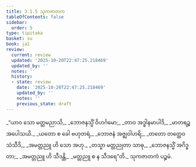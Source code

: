 ```yaml
---
title: 3.1.5 သုကဇာတက
tableOfContents: false
sidebar:
  order: 5
type: tipitaka
basket: su
book: ja1
review:
  current: review
  updated: '2025-10-20T22:47:25.218469'
  updated_by: ''
  notes: ''
  history:
  - state: review
    date: '2025-10-20T22:47:25.218469'
    updated_by: ''
    notes: ''
    previous_state: draft
---
```



<DynamicBreadcrumb />


<ReviewStatus review={frontmatter.review} showDetails={true} />

<HypothesisAnnotation frontmatter={frontmatter} />

<Division number="13" book="ja1" e="ch" v="22" p="72">

<Paragraph number="686" type="verses" book="ja1">
_“ယာဝ သော မတ္တမညာသိ,_  
_ဘောဇနသ္မိံ ဝိဟင်္ဂမော;_  
_တာဝ အဒ္ဓါနမာပါဒိ,_  
_မာတရဉ္စ အပေါသယိ._  

</Paragraph>

</Division>
<Division number="14" book="ja1" e="ch" v="22" p="72">

<Paragraph number="687" type="verses" book="ja1">
_ယတော စ ခေါ ဗဟုတရံ,_  
_ဘောဇနံ အဇ္ဈဝါဟရိ;_  
_တတော တတ္ထေဝ သံသီဒိ,_  
_အမတ္တညူ ဟိ သော အဟု._  

</Paragraph>

</Division>
<Division number="15" book="ja1" e="ch" v="22" p="72">

<Paragraph number="688" type="verses" book="ja1">
_တသ္မာ မတ္တညုတာ သာဓု,_  
_ဘောဇနသ္မိံ အဂိဒ္ဓတာ;_  
_အမတ္တညူ ဟိ သီဒန္တိ,_  
_မတ္တညူ စ န သီဒရေ”တိ._  


</Paragraph>
</Division>

<Paragraph number="689" type="center" book="ja1">
သုကဇာတကံ ပဉ္စမံ.
</Paragraph>